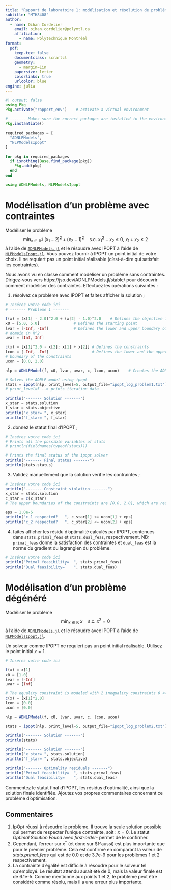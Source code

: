 ```yaml
---
title: "Rapport de laboratoire 1: modélisation et résolution de problèmes avec IPOPT"
subtitle: "MTH8408"
author:
  - name: Oihan Cordelier
    email: oihan.cordelier@polymtl.ca
    affiliation:
      - name: Polytechnique Montréal
format:
  pdf:
    keep-tex: false
    documentclass: scrartcl
    geometry:
      - margin=1in
    papersize: letter
    colorlinks: true
    urlcolor: blue
engine: julia
---
```


```julia
#| output: false
using Pkg
Pkg.activate("rapport_env")    # activate a virtual environment

# ------- Makes sure the correct packages are installed in the environment -------
Pkg.instantiate()

required_packages = [
  "ADNLPModels",
  "NLPModelsIpopt"
]

for pkg in required_packages
  if isnothing(Base.find_package(pkg))
    Pkg.add(pkg)
  end
end

using ADNLPModels, NLPModelsIpopt
```

# Modélisation d'un problème avec contraintes

Modéliser le problème
$$
\min_{x \in \mathbb{R}^2} \ (x_1 - 2)^2 + (x_2 - 1)^2 \quad \text{s.c.} \ x_1^2 - x_2 \leq 0, \ x_1 + x_2 \leq 2
$$
à l'aide de [`ADNLPModels.jl`](https://github.com/JuliaSmoothOptimizers/ADNLPModels.jl) et le résoudre avec IPOPT à l'aide de [`NLPModelsIpopt.jl`](https://github.com/JuliaSmoothOptimizers/NLPModelsIpopt.jl).
Vous pouvez fournir à IPOPT un point initial de votre choix.
Il ne requiert pas un point initial réalisable (c'est-à-dire qui satisfait les contraintes).

Nous avons vu en classe comment modéliser un problème sans contraintes.
Dirigez-vous vers https://jso.dev/ADNLPModels.jl/stable/ pour découvrir comment modéliser des contraintes.
Effectuez les opérations suivantes :

1. résolvez ce problème avec IPOPT et faites afficher la solution ;

```julia
# Insérez votre code ici
# ------- Probleme 1 -------

f(x) = (x[1] - 2.0)^2.0 + (x[2] - 1.0)^2.0    # Defines the objective function
x0 = [5.0, 5.0]               # Defines the starting point
lvar = [-Inf, -Inf]           # Defines the lower and upper boundary of the 
# domain in R^2
uvar = [Inf, Inf]

c(x) = [x[1]^2.0 - x[2]; x[1] + x[2]] # Defines the constraints
lcon = [-Inf, -Inf]                   # Defines the lower and the upper 
# boundary of the constraints
ucon = [0.0, 2.0]

nlp = ADNLPModel(f, x0, lvar, uvar, c, lcon, ucon)    # Creates the ADNLP model

# Solves the ADNLP model using ipopt
stats = ipopt(nlp, print_level=5, output_file="ipopt_log_problem1.txt")   
# print_level=5 --> prints iteration data

println("------- Solution -------")
x_star = stats.solution
f_star = stats.objective
println("x_star= ", x_star)
println("f_star= ", f_star)
```

2. donnez le statut final d'IPOPT ;

```julia
# Insérez votre code ici
# Prints all the possible variables of stats
# println(fieldnames(typeof(stats)))

# Prints the final status of the ipopt solver
println("------- Final status -------")
println(stats.status)
```

3. Validez manuellement que la solution vérifie les contraintes ;

```julia
# Insérez votre code ici
println("------- Constraint violation -------")
x_star = stats.solution
c_star = c(x_star)
# The upper boundaries of the constraints are [0.0, 2.0], which are respected in this case

eps = 1.0e-6
println("c_1 respected?   ", c_star[1] <= ucon[1] + eps)
println("c_2 respected?   ", c_star[2] <= ucon[2] + eps)
```

4. faites afficher les résidu d'optimalité calculés par IPOPT, contenues dans `stats.primal_feas` et `stats.dual_feas`, respectivement.
   NB: `primal_feas` donne la satisfaction des contraintes et `dual_feas` est la norme du gradient du lagrangien du problème.

```julia
# Insérez votre code ici
println("Primal feasibility=  ", stats.primal_feas)
println("Dual feasibility=    ", stats.dual_feas)
```

# Modélisation d'un problème dégénéré

Modéliser le problème
$$
\min_{x \in \mathbb{R}} \ x \quad \text{s.c.} \ x^2 = 0
$$
à l'aide de [`ADNLPModels.jl`](https://github.com/JuliaSmoothOptimizers/ADNLPModels.jl) et le résoudre avec IPOPT à l'aide de [`NLPModelsIpopt.jl`](https://github.com/JuliaSmoothOptimizers/NLPModelsIpopt.jl).

Un solveur comme IPOPT ne requiert pas un point initial réalisable.
Utilisez le point initial $x = 1$.

```julia
# Insérez votre code ici

f(x) = x[1]
x0 = [1.0]
lvar = [-Inf]
uvar = [Inf]

# The equality constraint is modeled with 2 inequality constraints 0 <= c(x) <= 0
c(x) = [x[1]^2.0]
lcon = [0.0]
ucon = [0.0]

nlp = ADNLPModel(f, x0, lvar, uvar, c, lcon, ucon)

stats = ipopt(nlp, print_level=5, output_file="ipopt_log_problem2.txt")

println("------- Solution -------")
println(stats)

println("------- Solution -------")
println("x_star= ", stats.solution)
println("f_star= ", stats.objective)

println("------- Optimality residuals -------")
println("Primal feasibility=  ", stats.primal_feas)
println("Dual feasibility=    ", stats.dual_feas)

```

Commentez le statut final d'IPOPT, les résidus d'optimalité, ainsi que la solution finale identifiée.
Ajoutez vos propres commentaires concernant ce problème d'optimisation.

## Commentaires

<!-- Insérez vos commentaires ci-dessous. -->
1. IpOpt réussi à résoudre le problème. Il trouve la seule solution possible qui permet de respecter l'unique contrainte, soit : $x = 0$. Le statut *Optimal Solution Found* avec *first-order-* permet de le confirmer.
2. Cependant, l'erreur sur $x^\ast$ (et donc sur $f^\ast aussi) est plus importante que pour le premier problème. Cela est confirmé en comparant la valeur de *stats.primal_feas* qui est de 0.0 et de 3.7e-9 pour les problèmes 1 et 2 respectivement. 
3. La contrainte d'égalité est difficile à résoudre pour le solveur tel qu'employé. Le résultat attendu aurait été de 0, mais la valeur finale est de 6.1e-5. Comme mentionné aux points 1 et 2, le problème peut être considéré comme résolu, mais il a une erreur plus importante.

